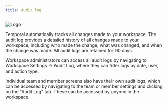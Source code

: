 ```yaml
---
title: Audit log
---
```


![Logo](../../assets/audit-log.webp)

Temporal automatically tracks all changes made to your workspace. The audit log provides a detailed history of all changes made to your workspace, including who made the change, what was changed, and when the change was made. All audit logs are retained for 90 days.

Workspace administrators can access all audit logs by navigating to Workspace Settings -> Audit Log, where they can filter logs by date, user, and action type.

Individual team and member screens also have their own audit logs, which can be accessed by navigating to the team or member settings and clicking on the "Audit Log" tab. These can be accessed by anyone in the workspace.